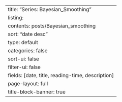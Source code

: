 ---
title: "Series: Bayesian_Smoothing"
listing:
  contents: posts/Bayesian_smoothing
  sort: "date desc"
  type: default
  categories: false
  sort-ui: false
  filter-ui: false
  fields: [date, title, reading-time, description]
page-layout: full
title-block-banner: true
---